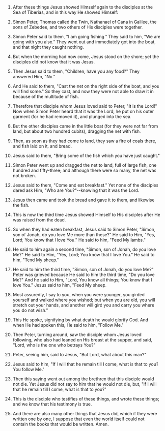 
1. After these things Jesus showed Himself again to the disciples at the Sea of Tiberias, and in this way He showed Himself:

2. Simon Peter, Thomas called the Twin, Nathanael of Cana in Galilee, the sons of Zebedee, and two others of His disciples were together.

3. Simon Peter said to them, "I am going fishing." They said to him, "We are going with you also." They went out and immediately got into the boat, and that night they caught nothing.

4. But when the morning had now come, Jesus stood on the shore; yet the disciples did not know that it was Jesus.

5. Then Jesus said to them, "Children, have you any food?" They answered Him, "No."

6. And He said to them, "Cast the net on the right side of the boat, and you will find some." So they cast, and now they were not able to draw it in because of the multitude of fish.

7. Therefore that disciple whom Jesus loved said to Peter, "It is the Lord!" Now when Simon Peter heard that it was the Lord, he put on his outer garment (for he had removed it), and plunged into the sea.

8. But the other disciples came in the little boat (for they were not far from land, but about two hundred cubits), dragging the net with fish.

9. Then, as soon as they had come to land, they saw a fire of coals there, and fish laid on it, and bread.

10. Jesus said to them, "Bring some of the fish which you have just caught."

11. Simon Peter went up and dragged the net to land, full of large fish, one hundred and fifty-three; and although there were so many, the net was not broken.

12. Jesus said to them, "Come and eat breakfast." Yet none of the disciples dared ask Him, "Who are You?"--knowing that it was the Lord.

13. Jesus then came and took the bread and gave it to them, and likewise the fish.

14. This is now the third time Jesus showed Himself to His disciples after He was raised from the dead.

15. So when they had eaten breakfast, Jesus said to Simon Peter, "Simon, son of Jonah, do you love Me more than these?" He said to Him, "Yes, Lord; You know that I love You." He said to him, "Feed My lambs."

16. He said to him again a second time, "Simon, son of Jonah, do you love Me?" He said to Him, "Yes, Lord; You know that I love You." He said to him, "Tend My sheep."

17. He said to him the third time, "Simon, son of Jonah, do you love Me?" Peter was grieved because He said to him the third time, "Do you love Me?" And he said to Him, "Lord, You know all things; You know that I love You." Jesus said to him, "Feed My sheep.

18. Most assuredly, I say to you, when you were younger, you girded yourself and walked where you wished; but when you are old, you will stretch out your hands, and another will gird you and carry you where you do not wish."

19. This He spoke, signifying by what death he would glorify God. And when He had spoken this, He said to him, "Follow Me."

20. Then Peter, turning around, saw the disciple whom Jesus loved following, who also had leaned on His breast at the supper, and said, "Lord, who is the one who betrays You?"

21. Peter, seeing him, said to Jesus, "But Lord, what about this man?"

22. Jesus said to him, "If I will that he remain till I come, what is that to you? You follow Me."

23. Then this saying went out among the brethren that this disciple would not die. Yet Jesus did not say to him that he would not die, but, "If I will that he remain till I come, what is that to you?"

24. This is the disciple who testifies of these things, and wrote these things; and we know that his testimony is true.

25. And there are also many other things that Jesus did, which if they were written one by one, I suppose that even the world itself could not contain the books that would be written. Amen.



